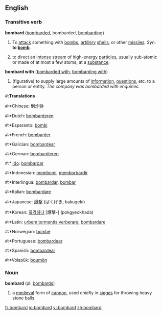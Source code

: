 ==English==
===Transitive verb===
'''bombard''' ([[bombarded]], bombarded, [[bombarding]])

#To [[attack]] something with [[bomb]]s, [[artillery]] [[shell]]s, or other [[missile]]s. ''Syn.'' '''to [[bomb]]'''.
#{{physics}} to direct an [[intense]] [[stream]] of high-energy [[particle]]s, usually sub-atomic or made of at most a few atoms, at a [[substance]].

'''bombard with''' ([[bombarded with]], [[bombarding with]])
#(figurative) to supply large amounts of [[information]], [[questions]], etc. to a person or entity. ''The company was bombarded with enquiries.''

#:'''Translations'''
{{top}}
#:*Chinese: [[到炸弹]]
#:*Dutch: [[bombarderen]]
#:*Esperanto: [[bombi]]
#:*French: [[bombarder]]
#:*Galician: [[bombardear]]
#:*German: [[bombardieren]]
#:* [[Ido]]: [[bombardar]]
#:*Indonesian: [[bom|membomi]], [[borbardir|memborbardir]]
#:*Interlingua: [[bombardar]], [[bombar]]
#:*Italian: [[bombardare]]
{{mid}}
#:*Japanese: [[爆撃]] (ばくげき, bakugeki)
#:*Korean: [[폭격하다]] [爆擊-] (pokgyeokhada)
#:*Latin: [[urbem tormentis verberare]], [[bombardare]]
#:*Norwegian: [[bombe]]
#:*Portuguese: [[bombardear]]
#:*Spanish: [[bombardear]]
#:*Volapük: [[boumön]]
{{bottom}}
===Noun===
'''bombard''' (pl. [[bombards]])

#a [[medieval]] form of [[cannon]], used chiefly in [[siege]]s for throwing heavy stone balls.

[[fr:bombard]]
[[io:bombard]]
[[vi:bombard]]
[[zh:bombard]]